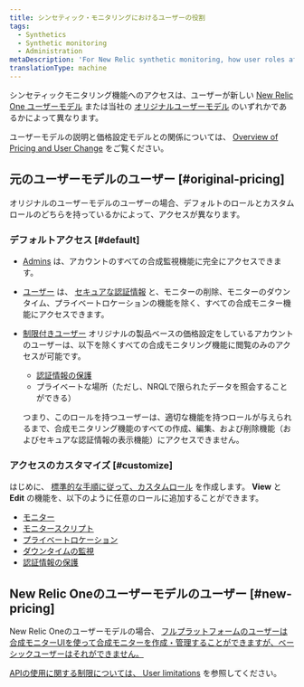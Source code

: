 ```yaml
---
title: シンセティック・モニタリングにおけるユーザーの役割
tags:
  - Synthetics
  - Synthetic monitoring
  - Administration
metaDescription: 'For New Relic synthetic monitoring, how user roles affect your access to features.'
translationType: machine
---
```


シンセティックモニタリング機能へのアクセスは、ユーザーが新しい [New Relic One ユーザーモデル](#new-pricing) または当社の [オリジナルユーザーモデル](#original-pricing) のいずれかであるかによって異なります。

ユーザーモデルの説明と価格設定モデルとの関係については、 [Overview of Pricing and User Change](/docs/accounts/original-accounts-billing/original-product-based-pricing/overview-changes-pricing-user-model#convert-users) をご覧ください。

## 元のユーザーモデルのユーザー [#original-pricing]

オリジナルのユーザーモデルのユーザーの場合、デフォルトのロールとカスタムロールのどちらを持っているかによって、アクセスが異なります。

### デフォルトアクセス [#default]

* [Admins](/docs/accounts/original-accounts-billing/original-users-roles/users-roles-original-user-model#roles) は、アカウントのすべての合成監視機能に完全にアクセスできます。

* [ユーザー](/docs/accounts-partnerships/accounts/account-billing-usage/users-roles#roles) は、 [セキュアな認証情報](/docs/synthetics/new-relic-synthetics/using-monitors/secure-credentials-store-credentials-information-scripted-browsers) と、モニターの削除、モニターのダウンタイム、プライベートロケーションの機能を除く、すべての合成モニター機能にアクセスできます。

* [制限付きユーザー](/docs/accounts-partnerships/accounts/account-billing-usage/users-roles#roles) オリジナルの製品ベースの価格設定をしているアカウントのユーザーは、以下を除くすべての合成モニタリング機能に閲覧のみのアクセスが可能です。

  * [認証情報の保護](/docs/synthetics/new-relic-synthetics/using-monitors/secure-credentials-store-credentials-information-scripted-browsers)
  * プライベートな場所（ただし、NRQLで限られたデータを照会することができる）

  つまり、このロールを持つユーザーは、適切な機能を持つロールが与えられるまで、合成モニタリング機能のすべての作成、編集、および削除機能（およびセキュアな認証情報の表示機能）にアクセスできません。

### アクセスのカスタマイズ [#customize]

はじめに、 [標準的な手順に従って、カスタムロール](/docs/accounts/accounts/roles-permissions/add-roles-permissions#create/docs/accounts/accounts/roles-permissions/add-roles-permissions#create) を作成します。 **View** と **Edit** の機能を、以下のように任意のロールに追加することができます。

* [モニター](/docs/synthetics/new-relic-synthetics/using-monitors)
* [モニタースクリプト](/docs/synthetics/new-relic-synthetics/scripting-monitors/write-synthetics-api-tests)
* [プライベートロケーション](/docs/synthetics/new-relic-synthetics/private-locations/private-locations-overview-monitor-internal-sites-add-new-locations)
* [ダウンタイムの監視](/docs/synthetics/new-relic-synthetics/using-monitors/monitor-downtimes-disable-monitoring-during-scheduled-maintenance-times)
* [認証情報の保護](/docs/synthetics/new-relic-synthetics/using-monitors/secure-credentials-store-credentials-information-scripted-browsers)

## New Relic Oneのユーザーモデルのユーザー [#new-pricing]

New Relic Oneのユーザーモデルの場合、 [フルプラットフォームのユーザーは合成モニターUIを使って合成モニターを作成・管理することができますが、ベーシックユーザーはそれができません。](/docs/accounts/accounts-billing/new-relic-one-pricing-users/users-roles#user-type)

[](/docs/accounts/accounts-billing/new-relic-one-pricing-users/users-roles#user-type)

[APIの使用に関する制限については、 ](/docs/accounts/accounts-billing/new-relic-one-pricing-users/users-roles#user-type)[User limitations](/docs/accounts/accounts-billing/new-relic-one-pricing-users/transition-guide-new-pricing-plan#limitations) を参照してください。